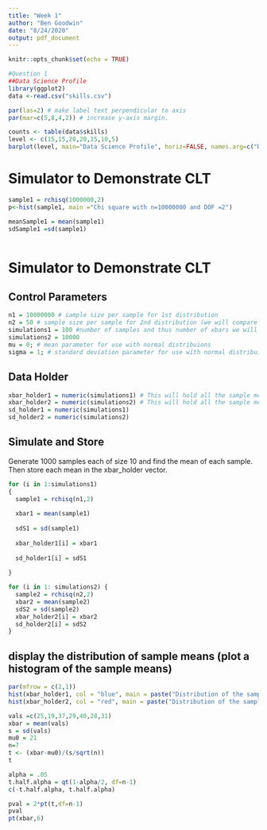 ```yaml
---
title: "Week 1"
author: "Ben Goodwin"
date: "8/24/2020"
output: pdf_document
---
```


```r
knitr::opts_chunk$set(echo = TRUE)
```

```r
#Question 1
##Data Science Profile
library(ggplot2)
data <-read.csv("skills.csv")

par(las=2) # make label text perpendicular to axis
par(mar=c(5,8,4,2)) # increase y-axis margin.

counts <- table(data$skills)
level <- c(15,15,20,20,15,10,5)
barplot(level, main="Data Science Profile", horiz=FALSE, names.arg=c("Data Viz","Machine learning","Mathematics","Statistics","Computer Science","Communication","Domain Expertise"), cex.names=0.5,col="light blue",yaxt='n')

```

# Simulator to Demonstrate CLT
```r
sample1 = rchisq(1000000,2)
p<-hist(sample1, main ="Chi square with n=10000000 and DOF =2")

meanSample1 = mean(sample1)
sdSample1 =sd(sample1)



```


# Simulator to Demonstrate CLT

## Control Parameters
```r

n1 = 10000000 # sample size per sample for 1st distribution
n2 = 50 # sample size per sample for 2nd distribution (we will compare these distribuions) 
simulations1 = 100 #number of samples and thus number of xbars we will generate.  
simulations2 = 10000
mu = 0; # mean parameter for use with normal distribuions
sigma = 1; # standard deviation parameter for use with normal distribuions
```

## Data Holder
```r
xbar_holder1 = numeric(simulations1) # This will hold all the sample means for the first distribution.
xbar_holder2 = numeric(simulations2) # This will hold all the sample means for the second distribution.
sd_holder1 = numeric(simulations1)
sd_holder2 = numeric(simulations2)
```

## Simulate and Store
Generate 1000 samples each of size 10 and find the mean of each sample.  Then store each mean in the xbar_holder vector.

```r
for (i in 1:simulations1)
{ 
  sample1 = rchisq(n1,2)
  
  xbar1 = mean(sample1)
  
  sdS1 = sd(sample1)
 
  xbar_holder1[i] = xbar1
 
  sd_holder1[i] = sdS1
 
}

for (i in 1: simulations2) {
  sample2 = rchisq(n2,2)
  xbar2 = mean(sample2)
  sdS2 = sd(sample2)
  xbar_holder2[i] = xbar2
  sd_holder2[i] = sdS2
}
```

## display the distribution of sample means (plot a histogram of the sample means)
```r
par(mfrow = c(2,1))
hist(xbar_holder1, col = "blue", main = paste("Distribution of the sample mean: n = ", n1), xlab = "Dist 1 Sample Means", xlim = c(0,5))
hist(xbar_holder2, col = "red", main = paste("Distribution of the sample mean: n = ", n2), xlab = "Dist 2 Sample Means", xlim = c(-4,4))
```

```r
vals =c(25,19,37,29,40,28,31)
xbar = mean(vals)
s = sd(vals)
mu0 = 21
n=7
t <- (xbar-mu0)/(s/sqrt(n))
t

alpha = .05 
t.half.alpha = qt(1-alpha/2, df=n-1) 
c(-t.half.alpha, t.half.alpha) 

pval = 2*pt(t,df=n-1)
pval
pt(xbar,6)
```

